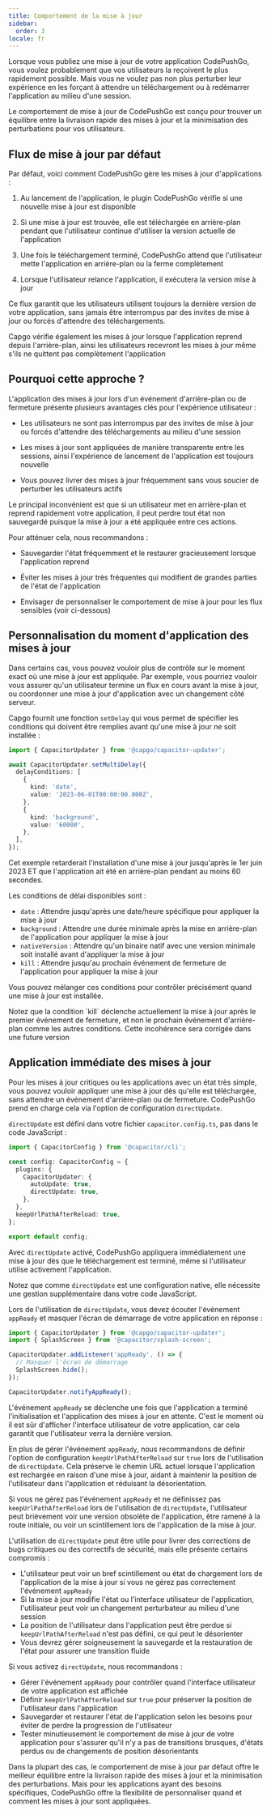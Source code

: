 ```yaml
---
title: Comportement de la mise à jour
sidebar:
  order: 3
locale: fr
---
```



Lorsque vous publiez une mise à jour de votre application CodePushGo, vous voulez probablement que vos utilisateurs la reçoivent le plus rapidement possible. Mais vous ne voulez pas non plus perturber leur expérience en les forçant à attendre un téléchargement ou à redémarrer l'application au milieu d'une session.

Le comportement de mise à jour de CodePushGo est conçu pour trouver un équilibre entre la livraison rapide des mises à jour et la minimisation des perturbations pour vos utilisateurs.

## Flux de mise à jour par défaut

Par défaut, voici comment CodePushGo gère les mises à jour d'applications :

<Steps>

1. Au lancement de l'application, le plugin CodePushGo vérifie si une nouvelle mise à jour est disponible

2. Si une mise à jour est trouvée, elle est téléchargée en arrière-plan pendant que l'utilisateur continue d'utiliser la version actuelle de l'application

3. Une fois le téléchargement terminé, CodePushGo attend que l'utilisateur mette l'application en arrière-plan ou la ferme complètement

4. Lorsque l'utilisateur relance l'application, il exécutera la version mise à jour

</Steps>

Ce flux garantit que les utilisateurs utilisent toujours la dernière version de votre application, sans jamais être interrompus par des invites de mise à jour ou forcés d'attendre des téléchargements.

<Aside type="tip">
Capgo vérifie également les mises à jour lorsque l'application reprend depuis l'arrière-plan, ainsi les utilisateurs recevront les mises à jour même s'ils ne quittent pas complètement l'application
</Aside>

## Pourquoi cette approche ?

L'application des mises à jour lors d'un événement d'arrière-plan ou de fermeture présente plusieurs avantages clés pour l'expérience utilisateur :

- Les utilisateurs ne sont pas interrompus par des invites de mise à jour ou forcés d'attendre des téléchargements au milieu d'une session

- Les mises à jour sont appliquées de manière transparente entre les sessions, ainsi l'expérience de lancement de l'application est toujours nouvelle

- Vous pouvez livrer des mises à jour fréquemment sans vous soucier de perturber les utilisateurs actifs

Le principal inconvénient est que si un utilisateur met en arrière-plan et reprend rapidement votre application, il peut perdre tout état non sauvegardé puisque la mise à jour a été appliquée entre ces actions.

Pour atténuer cela, nous recommandons :

- Sauvegarder l'état fréquemment et le restaurer gracieusement lorsque l'application reprend

- Éviter les mises à jour très fréquentes qui modifient de grandes parties de l'état de l'application

- Envisager de personnaliser le comportement de mise à jour pour les flux sensibles (voir ci-dessous)

## Personnalisation du moment d'application des mises à jour

Dans certains cas, vous pouvez vouloir plus de contrôle sur le moment exact où une mise à jour est appliquée. Par exemple, vous pourriez vouloir vous assurer qu'un utilisateur termine un flux en cours avant la mise à jour, ou coordonner une mise à jour d'application avec un changement côté serveur.

Capgo fournit une fonction `setDelay` qui vous permet de spécifier les conditions qui doivent être remplies avant qu'une mise à jour ne soit installée :

```typescript
import { CapacitorUpdater } from '@capgo/capacitor-updater';

await CapacitorUpdater.setMultiDelay({
  delayConditions: [
    {
      kind: 'date',
      value: '2023-06-01T00:00:00.000Z',
    },
    {
      kind: 'background',
      value: '60000',
    },
  ],
});
```

Cet exemple retarderait l'installation d'une mise à jour jusqu'après le 1er juin 2023 ET que l'application ait été en arrière-plan pendant au moins 60 secondes.

Les conditions de délai disponibles sont :

- `date` : Attendre jusqu'après une date/heure spécifique pour appliquer la mise à jour
- `background` : Attendre une durée minimale après la mise en arrière-plan de l'application pour appliquer la mise à jour
- `nativeVersion` : Attendre qu'un binaire natif avec une version minimale soit installé avant d'appliquer la mise à jour
- `kill` : Attendre jusqu'au prochain événement de fermeture de l'application pour appliquer la mise à jour

Vous pouvez mélanger ces conditions pour contrôler précisément quand une mise à jour est installée.

<Aside type="danger">
Notez que la condition `kill` déclenche actuellement la mise à jour après le premier événement de fermeture, et non le prochain événement d'arrière-plan comme les autres conditions. Cette incohérence sera corrigée dans une future version
</Aside>

## Application immédiate des mises à jour

Pour les mises à jour critiques ou les applications avec un état très simple, vous pouvez vouloir appliquer une mise à jour dès qu'elle est téléchargée, sans attendre un événement d'arrière-plan ou de fermeture. CodePushGo prend en charge cela via l'option de configuration `directUpdate`.

`directUpdate` est défini dans votre fichier `capacitor.config.ts`, pas dans le code JavaScript :

```typescript
import { CapacitorConfig } from '@capacitor/cli';

const config: CapacitorConfig = {
  plugins: {
    CapacitorUpdater: {
      autoUpdate: true,
      directUpdate: true,
    },
  },
  keepUrlPathAfterReload: true,
};

export default config;
```

Avec `directUpdate` activé, CodePushGo appliquera immédiatement une mise à jour dès que le téléchargement est terminé, même si l'utilisateur utilise activement l'application.

Notez que comme `directUpdate` est une configuration native, elle nécessite une gestion supplémentaire dans votre code JavaScript.

Lors de l'utilisation de `directUpdate`, vous devez écouter l'événement `appReady` et masquer l'écran de démarrage de votre application en réponse :

```js
import { CapacitorUpdater } from '@capgo/capacitor-updater';
import { SplashScreen } from '@capacitor/splash-screen';

CapacitorUpdater.addListener('appReady', () => {
  // Masquer l'écran de démarrage
  SplashScreen.hide();
});

CapacitorUpdater.notifyAppReady();
```

L'événement `appReady` se déclenche une fois que l'application a terminé l'initialisation et l'application des mises à jour en attente. C'est le moment où il est sûr d'afficher l'interface utilisateur de votre application, car cela garantit que l'utilisateur verra la dernière version.

En plus de gérer l'événement `appReady`, nous recommandons de définir l'option de configuration `keepUrlPathAfterReload` sur `true` lors de l'utilisation de `directUpdate`. Cela préserve le chemin URL actuel lorsque l'application est rechargée en raison d'une mise à jour, aidant à maintenir la position de l'utilisateur dans l'application et réduisant la désorientation.

Si vous ne gérez pas l'événement `appReady` et ne définissez pas `keepUrlPathAfterReload` lors de l'utilisation de `directUpdate`, l'utilisateur peut brièvement voir une version obsolète de l'application, être ramené à la route initiale, ou voir un scintillement lors de l'application de la mise à jour.

L'utilisation de `directUpdate` peut être utile pour livrer des corrections de bugs critiques ou des correctifs de sécurité, mais elle présente certains compromis :

- L'utilisateur peut voir un bref scintillement ou état de chargement lors de l'application de la mise à jour si vous ne gérez pas correctement l'événement `appReady`
- Si la mise à jour modifie l'état ou l'interface utilisateur de l'application, l'utilisateur peut voir un changement perturbateur au milieu d'une session
- La position de l'utilisateur dans l'application peut être perdue si `keepUrlPathAfterReload` n'est pas défini, ce qui peut le désorienter
- Vous devrez gérer soigneusement la sauvegarde et la restauration de l'état pour assurer une transition fluide

Si vous activez `directUpdate`, nous recommandons :

- Gérer l'événement `appReady` pour contrôler quand l'interface utilisateur de votre application est affichée
- Définir `keepUrlPathAfterReload` sur `true` pour préserver la position de l'utilisateur dans l'application
- Sauvegarder et restaurer l'état de l'application selon les besoins pour éviter de perdre la progression de l'utilisateur
- Tester minutieusement le comportement de mise à jour de votre application pour s'assurer qu'il n'y a pas de transitions brusques, d'états perdus ou de changements de position désorientants

Dans la plupart des cas, le comportement de mise à jour par défaut offre le meilleur équilibre entre la livraison rapide des mises à jour et la minimisation des perturbations. Mais pour les applications ayant des besoins spécifiques, CodePushGo offre la flexibilité de personnaliser quand et comment les mises à jour sont appliquées.